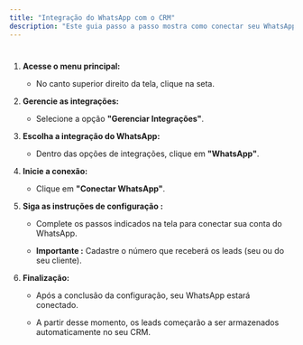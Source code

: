 ```yaml
---
title: "Integração do WhatsApp com o CRM"
description: "Este guia passo a passo mostra como conectar seu WhatsApp ao CRM"
---
```


#

1. **Acesse o menu principal:**

   * No canto superior direito da tela, clique na seta.

2. **Gerencie as integrações:**

   * Selecione a opção **"Gerenciar Integrações"**.

3. **Escolha a integração do WhatsApp:**

   * Dentro das opções de integrações, clique em **"WhatsApp"**.

4. **Inicie a conexão:**

   * Clique em **"Conectar WhatsApp"**.

5. **Siga as instruções de configuração :**

   * Complete os passos indicados na tela para conectar sua conta do WhatsApp.

   * **Importante :** Cadastre o número que receberá os leads (seu ou do seu cliente).

6. **Finalização:**

   * Após a conclusão da configuração, seu WhatsApp estará conectado.

   * A partir desse momento, os leads começarão a ser armazenados automaticamente no seu CRM.